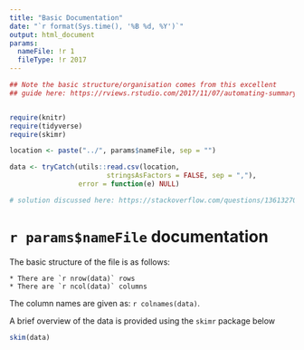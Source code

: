 ```yaml
---
title: "Basic Documentation"
date: "`r format(Sys.time(), '%B %d, %Y')`"
output: html_document
params:
  nameFile: !r 1
  fileType: !r 2017
---
```


```r
## Note the basic structure/organisation comes from this excellent
## guide here: https://rviews.rstudio.com/2017/11/07/automating-summary-of-surveys-with-rmarkdown/


require(knitr)
require(tidyverse)
require(skimr)

```

```r
location <- paste("../", params$nameFile, sep = "")

data <- tryCatch(utils::read.csv(location, 
                        stringsAsFactors = FALSE, sep = ","), 
                 error = function(e) NULL)

# solution discussed here: https://stackoverflow.com/questions/13613270/how-to-fix-the-error-in-r-of-no-lines-available-in-input?utm_medium=organic&utm_source=google_rich_qa&utm_campaign=google_rich_qa
```

# `r params$nameFile` documentation

The basic structure of the file is as follows:

    * There are `r nrow(data)` rows
    * There are `r ncol(data)` columns
    
The column names are given as: `r colnames(data)`.

A brief overview of the data is provided using the `skimr` package below

```r
skim(data)
```

